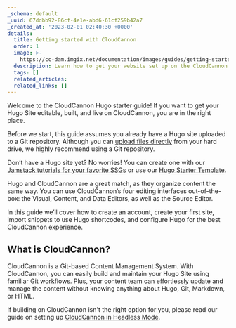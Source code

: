```yaml
---
_schema: default
_uuid: 67ddbb92-86cf-4e1e-abd6-61cf259b42a7
_created_at: '2023-02-01 02:40:30 +0000'
details:
  title: Getting started with CloudCannon
  order: 1
  image: >-
    https://cc-dam.imgix.net/documentation/images/guides/getting-started/guide-thumbnails/CloudCannon-Getting-Started-Thumbnail-Hugo.png
  description: Learn how to get your website set up on the CloudCannon Hugo CMS.
  tags: []
  related_articles:
  related_links: []
---
```

Welcome to the CloudCannon Hugo starter guide! If you want to get your Hugo Site editable, built, and live on CloudCannon, you are in the right place.

Before we start, this guide assumes you already have a Hugo site uploaded to a Git repository. Although you can <a target="_blank" rel="noopener" href="https://cloudcannon.com/documentation/articles/create-a-site-with-direct-upload/">upload files directly</a> from your hard drive, we highly recommend using a Git repository.

Don’t have a Hugo site yet? No worries! You can create one with our <a target="_blank" rel="noopener" href="https://cloudcannon.com/tutorials/">Jamstack tutorials for your favorite SSGs</a> or use our [Hugo Starter Template](https://cloudcannon.com/templates/hugo-starter/).

Hugo and CloudCannon are a great match, as they organize content the same way. You can use CloudCannon’s four editing interfaces out-of-the-box: the Visual, Content, and Data Editors, as well as the Source Editor.

In this guide we’ll cover how to create an account, create your first site, import snippets to use Hugo shortcodes, and configure Hugo for the best CloudCannon experience.

## What is CloudCannon?

CloudCannon is a Git-based Content Management System. With CloudCannon, you can easily build and maintain your Hugo Site using familiar Git workflows. Plus, your content team can effortlessly update and manage the content without knowing anything about Hugo, Git, Markdown, or HTML.

If building on CloudCannon isn't the right option for you, please read our guide on setting up [CloudCannon in Headless Mode](/documentation/guides/headless-starter-guide/).
